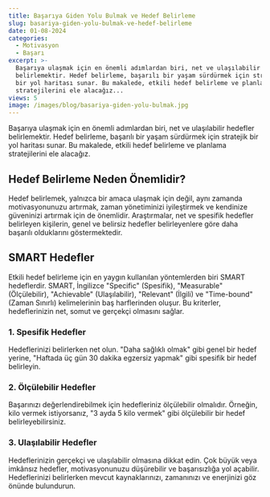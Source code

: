 ```yaml
---
title: Başarıya Giden Yolu Bulmak ve Hedef Belirleme
slug: basariya-giden-yolu-bulmak-ve-hedef-belirleme
date: 01-08-2024
categories:
  - Motivasyon
  - Başarı
excerpt: >-
  Başarıya ulaşmak için en önemli adımlardan biri, net ve ulaşılabilir hedefler
  belirlemektir. Hedef belirleme, başarılı bir yaşam sürdürmek için stratejik
  bir yol haritası sunar. Bu makalede, etkili hedef belirleme ve planlama
  stratejilerini ele alacağız...
views: 5
image: /images/blog/basariya-giden-yolu-bulmak.jpg
---
```


Başarıya ulaşmak için en önemli adımlardan biri, net ve ulaşılabilir hedefler belirlemektir. Hedef belirleme, başarılı bir yaşam sürdürmek için stratejik bir yol haritası sunar. Bu makalede, etkili hedef belirleme ve planlama stratejilerini ele alacağız.

## Hedef Belirleme Neden Önemlidir?

Hedef belirlemek, yalnızca bir amaca ulaşmak için değil, aynı zamanda motivasyonunuzu artırmak, zaman yönetiminizi iyileştirmek ve kendinize güveninizi artırmak için de önemlidir. Araştırmalar, net ve spesifik hedefler belirleyen kişilerin, genel ve belirsiz hedefler belirleyenlere göre daha başarılı olduklarını göstermektedir.

## SMART Hedefler

Etkili hedef belirleme için en yaygın kullanılan yöntemlerden biri SMART hedeflerdir. SMART, İngilizce "Specific" (Spesifik), "Measurable" (Ölçülebilir), "Achievable" (Ulaşılabilir), "Relevant" (İlgili) ve "Time-bound" (Zaman Sınırlı) kelimelerinin baş harflerinden oluşur. Bu kriterler, hedeflerinizin net, somut ve gerçekçi olmasını sağlar.

### 1. Spesifik Hedefler

Hedeflerinizi belirlerken net olun. "Daha sağlıklı olmak" gibi genel bir hedef yerine, "Haftada üç gün 30 dakika egzersiz yapmak" gibi spesifik bir hedef belirleyin.

### 2. Ölçülebilir Hedefler

Başarınızı değerlendirebilmek için hedefleriniz ölçülebilir olmalıdır. Örneğin, kilo vermek istiyorsanız, "3 ayda 5 kilo vermek" gibi ölçülebilir bir hedef belirleyebilirsiniz.

### 3. Ulaşılabilir Hedefler

Hedeflerinizin gerçekçi ve ulaşılabilir olmasına dikkat edin. Çok büyük veya imkânsız hedefler, motivasyonunuzu düşürebilir ve başarısızlığa yol açabilir. Hedeflerinizi belirlerken mevcut kaynaklarınızı, zamanınızı ve enerjinizi göz önünde bulundurun.
